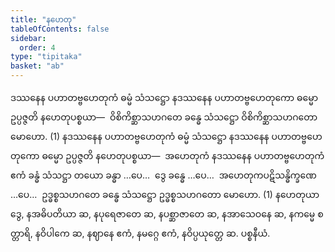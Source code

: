 ```yaml
---
title: "နဟေတု"
tableOfContents: false
sidebar:
  order: 4
type: "tipitaka"
basket: "ab"
---
```



<DynamicBreadcrumb />

<Division number="67">

<Paragraph number="4217">
ဒဿနေန ပဟာတဗ္ဗဟေတုကံ ဓမ္မံ သံသဋ္ဌော နဒဿနေန ပဟာတဗ္ဗဟေတုကော ဓမ္မော ဥပ္ပဇ္ဇတိ နဟေတုပစ္စယာ—  ဝိစိကိစ္ဆာသဟဂတေ ခန္ဓေ သံသဋ္ဌော ဝိစိကိစ္ဆာသဟဂတော မောဟော. (1)
</Paragraph>

<Paragraph number="4218">
နဒဿနေန ပဟာတဗ္ဗဟေတုကံ ဓမ္မံ သံသဋ္ဌော နဒဿနေန ပဟာတဗ္ဗဟေတုကော ဓမ္မော ဥပ္ပဇ္ဇတိ နဟေတုပစ္စယာ—  အဟေတုကံ နဒဿနေန ပဟာတဗ္ဗဟေတုကံ ဧကံ ခန္ဓံ သံသဋ္ဌာ တယော ခန္ဓာ …ပေ…  ဒွေ ခန္ဓေ …ပေ…  အဟေတုကပဋိသန္ဓိက္ခဏေ …ပေ…  ဥဒ္ဓစ္စသဟဂတေ ခန္ဓေ သံသဋ္ဌော ဥဒ္ဓစ္စသဟဂတော မောဟော. (1)
</Paragraph>

<Paragraph number="4219">
နဟေတုယာ ဒွေ, နအဓိပတိယာ ဆ, နပုရေဇာတေ ဆ, နပစ္ဆာဇာတေ ဆ, နအာသေဝနေ ဆ, နကမ္မေ စတ္တာရိ, နဝိပါကေ ဆ, နဈာနေ ဧကံ, နမဂ္ဂေ ဧကံ, နဝိပ္ပယုတ္တေ ဆ.

</Paragraph>
</Division>

<Paragraph number="4220" type="center">
ပစ္စနီယံ.
</Paragraph>
